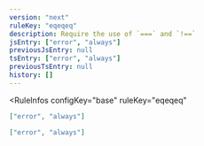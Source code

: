 ```yaml
---
version: "next"
ruleKey: "eqeqeq"
description: Require the use of `===` and `!==`
jsEntry: ["error", "always"]
previousJsEntry: null
tsEntry: ["error", "always"]
previousTsEntry: null
history: []
---
```


<RuleInfos 
  configKey="base" 
  ruleKey="eqeqeq" 
>

```json
["error", "always"]
```

```json
["error", "always"]
```

</RuleInfos>
